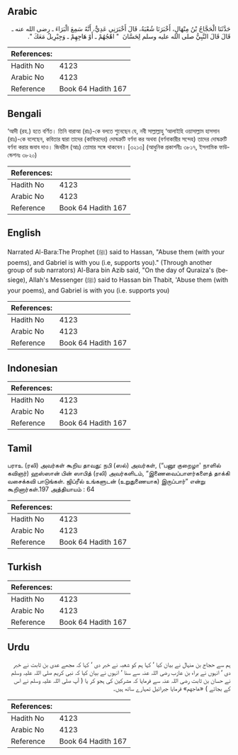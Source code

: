 ## Arabic


<div dir="rtl" lang="ar" style={{fontSize:'larger',backgroundColor:'#f8f9fa',padding:20}}>
حَدَّثَنَا الْحَجَّاجُ بْنُ مِنْهَالٍ، أَخْبَرَنَا شُعْبَةُ، قَالَ أَخْبَرَنِي عَدِيٌّ، أَنَّهُ سَمِعَ الْبَرَاءَ ـ رضى الله عنه ـ قَالَ قَالَ النَّبِيُّ صلى الله عليه وسلم لِحَسَّانَ ‏ "‏ اهْجُهُمْ ـ أَوْ هَاجِهِمْ ـ وَجِبْرِيلُ مَعَكَ ‏"‏‏.‏
</div>
<div style={{backgroundColor:'#f8f9fa',padding:20, marginBottom: 10}}><table> <thead> <tr> <th>References:</th> <th></th> </tr> </thead> <tbody><tr><td>Hadith No</td><td>4123</td></tr><tr><td>Arabic No</td><td>4123</td></tr><tr><td>Reference</td><td>Book 64 Hadith 167</td></tr></tbody></table></div>

## Bengali


<div dir="ltr" lang="bn" style={{fontSize:'larger',backgroundColor:'#f8f9fa',padding:20}}>
‘আদী (রহ.) হতে বর্ণিত। তিনি বারাআ (রাঃ)-কে বলতে শুনেছেন যে, নবী সাল্লাল্লাহু ‘আলাইহি ওয়াসাল্লাম হাসসান (রাঃ)-কে বলেছেন, কবিতার দ্বারা তাদের (কাফিরদের) দোষত্রুটি বর্ণনা কর অথবা (বর্ণনাকারীর সন্দেহ) তাদের দোষত্রুটি বর্ণনা করার জবাব দাও। জিবরীল (আঃ) তোমার সঙ্গে থাকবেন। [৩২১৩] (আধুনিক প্রকাশনীঃ ৩৮১৭, ইসলামিক ফাউন্ডেশনঃ ৩৮২০)
</div>
<div style={{backgroundColor:'#f8f9fa',padding:20, marginBottom: 10}}><table> <thead> <tr> <th>References:</th> <th></th> </tr> </thead> <tbody><tr><td>Hadith No</td><td>4123</td></tr><tr><td>Arabic No</td><td>4123</td></tr><tr><td>Reference</td><td>Book 64 Hadith 167</td></tr></tbody></table></div>

## English


<div dir="ltr" lang="en" style={{fontSize:'larger',backgroundColor:'#f8f9fa',padding:20}}>
Narrated Al-Bara:The Prophet (ﷺ) said to Hassan, "Abuse them (with your poems), and Gabriel is with you (i.e, supports you)." (Through another group of sub narrators) Al-Bara bin Azib said, "On the day of Quraiza's (besiege), Allah's Messenger (ﷺ) said to Hassan bin Thabit, 'Abuse them (with your poems), and Gabriel is with you (i.e. supports you)
</div>
<div style={{backgroundColor:'#f8f9fa',padding:20, marginBottom: 10}}><table> <thead> <tr> <th>References:</th> <th></th> </tr> </thead> <tbody><tr><td>Hadith No</td><td>4123</td></tr><tr><td>Arabic No</td><td>4123</td></tr><tr><td>Reference</td><td>Book 64 Hadith 167</td></tr></tbody></table></div>

## Indonesian


<div dir="ltr" lang="id" style={{fontSize:'larger',backgroundColor:'#f8f9fa',padding:20}}>

</div>
<div style={{backgroundColor:'#f8f9fa',padding:20, marginBottom: 10}}><table> <thead> <tr> <th>References:</th> <th></th> </tr> </thead> <tbody><tr><td>Hadith No</td><td>4123</td></tr><tr><td>Arabic No</td><td>4123</td></tr><tr><td>Reference</td><td>Book 64 Hadith 167</td></tr></tbody></table></div>

## Tamil


<div dir="ltr" lang="ta" style={{fontSize:'larger',backgroundColor:'#f8f9fa',padding:20}}>
பராஉ (ரலி) அவர்கள் கூறிய தாவது: நபி (ஸல்) அவர்கள், (“பனூ குறைழா' நாளில் கவிஞர்) ஹஸ்ஸான் பின் ஸாபித் (ரலி) அவர்களிடம், “இணைவைப்பாளர்களைத் தாக்கி வசைக்கவி பாடுங்கள். ஜிப்ரீல் உங்களுடன் (உறுதுணையாக) இருப்பார்” என்று கூறினார்கள்.197 அத்தியாயம் : 64
</div>
<div style={{backgroundColor:'#f8f9fa',padding:20, marginBottom: 10}}><table> <thead> <tr> <th>References:</th> <th></th> </tr> </thead> <tbody><tr><td>Hadith No</td><td>4123</td></tr><tr><td>Arabic No</td><td>4123</td></tr><tr><td>Reference</td><td>Book 64 Hadith 167</td></tr></tbody></table></div>

## Turkish


<div dir="ltr" lang="tr" style={{fontSize:'larger',backgroundColor:'#f8f9fa',padding:20}}>

</div>
<div style={{backgroundColor:'#f8f9fa',padding:20, marginBottom: 10}}><table> <thead> <tr> <th>References:</th> <th></th> </tr> </thead> <tbody><tr><td>Hadith No</td><td>4123</td></tr><tr><td>Arabic No</td><td>4123</td></tr><tr><td>Reference</td><td>Book 64 Hadith 167</td></tr></tbody></table></div>

## Urdu


<div dir="rtl" lang="ur" style={{fontSize:'larger',backgroundColor:'#f8f9fa',padding:20}}>
ہم سے حجاج بن منہال نے بیان کیا ‘ کہا ہم کو شعبہ نے خبر دی ‘ کہا کہ مجھے عدی بن ثابت نے خبر دی ‘ انہوں نے براء بن عازب رضی اللہ عنہ سے سنا ‘ انہوں نے بیان کیا کہ نبی کریم صلی اللہ علیہ وسلم نے حسان بن ثابت رضی اللہ عنہ سے فرمایا کہ مشرکین کی ہجو کر یا ( آپ صلی اللہ علیہ وسلم نے اس کے بجائے ) «هاجهم» فرمایا جبرائیل تمہارے ساتھ ہیں۔
</div>
<div style={{backgroundColor:'#f8f9fa',padding:20, marginBottom: 10}}><table> <thead> <tr> <th>References:</th> <th></th> </tr> </thead> <tbody><tr><td>Hadith No</td><td>4123</td></tr><tr><td>Arabic No</td><td>4123</td></tr><tr><td>Reference</td><td>Book 64 Hadith 167</td></tr></tbody></table></div>